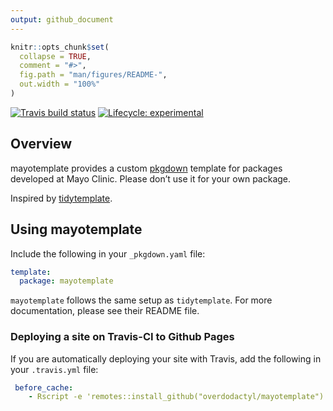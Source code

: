 ```yaml
---
output: github_document
---
```


<!-- README.md is generated from README.Rmd. Please edit that file -->

```r
knitr::opts_chunk$set(
  collapse = TRUE,
  comment = "#>",
  fig.path = "man/figures/README-",
  out.width = "100%"
)
```

<!-- badges: start -->
  [![Travis build status](https://travis-ci.org/overdodactyl/mayotemplate.svg?branch=master)](https://travis-ci.org/overdodactyl/mayotemplate)
[![Lifecycle: experimental](https://img.shields.io/badge/lifecycle-experimental-orange.svg)](https://www.tidyverse.org/lifecycle/#experimental)
<!-- badges: end -->

## Overview

mayotemplate provides a custom [pkgdown](https://pkgdown.r-lib.org) template for packages developed at Mayo Clinic. Please don't use it for your own package.

Inspired by [tidytemplate](https://github.com/tidyverse/tidytemplate/).

## Using mayotemplate

Include the following in your `_pkgdown.yaml` file:

```yaml
template:
  package: mayotemplate
```

`mayotemplate` follows the same setup as `tidytemplate`.  For more documentation, please see their README file.  


### Deploying a site on Travis-CI to Github Pages 

If you are automatically deploying your site with Travis, add the following in your `.travis.yml` file:

```yaml
 before_cache:
    - Rscript -e 'remotes::install_github("overdodactyl/mayotemplate")'
```

